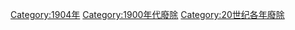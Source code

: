{{discat|190|4|1899|1910}}
{{Commonscat|1904 disestablishments}}
[[Category:1904年|Category:1904年]]
[[Category:1900年代廢除|Category:1900年代廢除]]
[[Category:20世纪各年廢除|Category:20世纪各年廢除]]